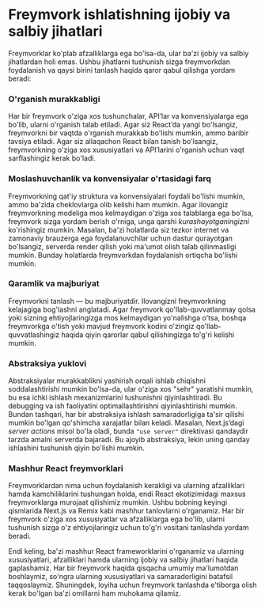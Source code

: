# Freymvork ishlatishning ijobiy va salbiy jihatlari

Freymvorklar ko'plab afzalliklarga ega bo'lsa-da, ular ba'zi ijobiy va salbiy jihatlardan holi emas. Ushbu jihatlarni tushunish sizga freymvorkdan foydalanish va qaysi birini tanlash haqida qaror qabul qilishga yordam beradi:

### O'rganish murakkabligi

Har bir freymvork o'ziga xos tushunchalar, API’lar va konvensiyalarga ega bo'lib, ularni o'rganish talab etiladi. Agar siz React’da yangi bo'lsangiz, freymvorkni bir vaqtda o'rganish murakkab bo'lishi mumkin, ammo baribir tavsiya etiladi. Agar siz allaqachon React bilan tanish bo'lsangiz, freymvorkning o'ziga xos xususiyatlari va API’larini o'rganish uchun vaqt sarflashingiz kerak bo'ladi.

### Moslashuvchanlik va konvensiyalar o'rtasidagi farq

Freymvorkning qat'iy struktura va konvensiyalari foydali bo'lishi mumkin, ammo ba'zida cheklovlarga olib kelishi ham mumkin. Agar ilovangiz freymvorkning modeliga mos kelmaydigan o'ziga xos talablarga ega bo'lsa, freymvork sizga yordam berish o'rniga, unga qarshi *kurashayotganingizni* ko'rishingiz mumkin. Masalan, ba'zi holatlarda siz tezkor internet va zamonaviy brauzerga ega foydalanuvchilar uchun dastur qurayotgan bo'lsangiz, serverda render qilish yoki ma'umot olish talab qilinmasligi mumkin. Bunday holatlarda freymvorkdan foydalanish ortiqcha bo'lishi mumkin.

### Qaramlik va majburiyat

Freymvorkni tanlash — bu majburiyatdir. Ilovangizni freymvorkning kelajagiga bog'lashni anglatadi. Agar freymvork qo'llab-quvvatlanmay qolsa yoki sizning ehtiyojlaringizga mos kelmaydigan yo'nalishga o'tsa, boshqa freymvorkga o'tish yoki mavjud freymvork kodini o'zingiz qo'llab-quvvatlashingiz haqida qiyin qarorlar qabul qilishingizga to'g'ri kelishi mumkin.

### Abstraksiya yuklovi

Abstraksiyalar murakkablikni yashirish orqali ishlab chiqishni soddalashtirishi mumkin bo'lsa-da, ular o'ziga xos "sehr" yaratishi mumkin, bu esa ichki ishlash mexanizmlarini tushunishni qiyinlashtiradi. Bu debugging va ish faoliyatini optimallashtirishni qiyinlashtirishi mumkin. Bundan tashqari, har bir abstraksiya ishlash samaradorligiga ta'sir qilishi mumkin bo'lgan qo'shimcha xarajatlar bilan keladi. Masalan, Next.js’dagi *server actions* misol bo'la oladi, bunda `"use server"` direktivasi qandaydir tarzda amalni serverda bajaradi. Bu ajoyib abstraksiya, lekin uning qanday ishlashini tushunish qiyin bo'lishi mumkin.

### Mashhur React freymvorklari

Freymvorklardan nima uchun foydalanish kerakligi va ularning afzalliklari hamda kamchiliklarini tushungan holda, endi React ekotizimidagi maxsus freymvorklarga murojaat qilishimiz mumkin. Ushbu bobning keyingi qismlarida Next.js va Remix kabi mashhur tanlovlarni o'rganamiz. Har bir freymvork o'ziga xos xususiyatlar va afzalliklarga ega bo'lib, ularni tushunish sizga o'z ehtiyojlaringiz uchun to'g'ri vositani tanlashda yordam beradi.

Endi keling, ba'zi mashhur React frameworklarini o'rganamiz va ularning xususiyatlari, afzalliklari hamda ularning ijobiy va salbiy jihatlari haqida gaplashamiz. Har bir freymvork haqida qisqacha umumiy ma'lumotdan boshlaymiz, so'ngra ularning xususiyatlari va samaradorligini batafsil taqqoslaymiz. Shuningdek, loyiha uchun freymvork tanlashda e'tiborga olish kerak bo'lgan ba'zi omillarni ham muhokama qilamiz.